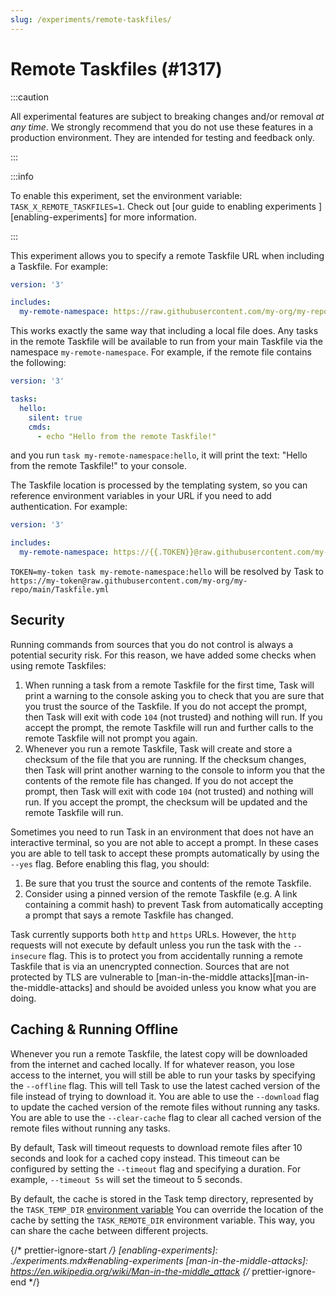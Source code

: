 ```yaml
---
slug: /experiments/remote-taskfiles/
---
```


# Remote Taskfiles (#1317)

:::caution

All experimental features are subject to breaking changes and/or removal _at any
time_. We strongly recommend that you do not use these features in a production
environment. They are intended for testing and feedback only.

:::

:::info

To enable this experiment, set the environment variable:
`TASK_X_REMOTE_TASKFILES=1`. Check out [our guide to enabling experiments
][enabling-experiments] for more information.

:::

This experiment allows you to specify a remote Taskfile URL when including a
Taskfile. For example:

```yaml
version: '3'

includes:
  my-remote-namespace: https://raw.githubusercontent.com/my-org/my-repo/main/Taskfile.yml
```

This works exactly the same way that including a local file does. Any tasks in
the remote Taskfile will be available to run from your main Taskfile via the
namespace `my-remote-namespace`. For example, if the remote file contains the
following:

```yaml
version: '3'

tasks:
  hello:
    silent: true
    cmds:
      - echo "Hello from the remote Taskfile!"
```

and you run `task my-remote-namespace:hello`, it will print the text: "Hello
from the remote Taskfile!" to your console.

The Taskfile location is processed by the templating system, so you can
reference environment variables in your URL if you need to add authentication.
For example:

```yaml
version: '3'

includes:
  my-remote-namespace: https://{{.TOKEN}}@raw.githubusercontent.com/my-org/my-repo/main/Taskfile.yml
```

`TOKEN=my-token task my-remote-namespace:hello` will be resolved by Task to
`https://my-token@raw.githubusercontent.com/my-org/my-repo/main/Taskfile.yml`

## Security

Running commands from sources that you do not control is always a potential
security risk. For this reason, we have added some checks when using remote
Taskfiles:

1. When running a task from a remote Taskfile for the first time, Task will
   print a warning to the console asking you to check that you are sure that you
   trust the source of the Taskfile. If you do not accept the prompt, then Task
   will exit with code `104` (not trusted) and nothing will run. If you accept
   the prompt, the remote Taskfile will run and further calls to the remote
   Taskfile will not prompt you again.
2. Whenever you run a remote Taskfile, Task will create and store a checksum of
   the file that you are running. If the checksum changes, then Task will print
   another warning to the console to inform you that the contents of the remote
   file has changed. If you do not accept the prompt, then Task will exit with
   code `104` (not trusted) and nothing will run. If you accept the prompt, the
   checksum will be updated and the remote Taskfile will run.

Sometimes you need to run Task in an environment that does not have an
interactive terminal, so you are not able to accept a prompt. In these cases you
are able to tell task to accept these prompts automatically by using the `--yes`
flag. Before enabling this flag, you should:

1. Be sure that you trust the source and contents of the remote Taskfile.
2. Consider using a pinned version of the remote Taskfile (e.g. A link
   containing a commit hash) to prevent Task from automatically accepting a
   prompt that says a remote Taskfile has changed.

Task currently supports both `http` and `https` URLs. However, the `http`
requests will not execute by default unless you run the task with the
`--insecure` flag. This is to protect you from accidentally running a remote
Taskfile that is via an unencrypted connection. Sources that are not protected
by TLS are vulnerable to [man-in-the-middle attacks][man-in-the-middle-attacks]
and should be avoided unless you know what you are doing.

## Caching & Running Offline

Whenever you run a remote Taskfile, the latest copy will be downloaded from the
internet and cached locally. If for whatever reason, you lose access to the
internet, you will still be able to run your tasks by specifying the `--offline`
flag. This will tell Task to use the latest cached version of the file instead
of trying to download it. You are able to use the `--download` flag to update
the cached version of the remote files without running any tasks.
You are able to use the `--clear-cache` flag to clear all cached version of the remote files without running any tasks.

By default, Task will timeout requests to download remote files after 10 seconds
and look for a cached copy instead. This timeout can be configured by setting
the `--timeout` flag and specifying a duration. For example, `--timeout 5s` will
set the timeout to 5 seconds.

By default, the cache is stored in the Task temp directory, represented by the `TASK_TEMP_DIR` [environment variable](../reference/environment.mdx)
You can override the location of the cache by setting the `TASK_REMOTE_DIR` environment variable. This way, you can share the cache between different projects.

{/* prettier-ignore-start */}
[enabling-experiments]: ./experiments.mdx#enabling-experiments
[man-in-the-middle-attacks]: https://en.wikipedia.org/wiki/Man-in-the-middle_attack
{/* prettier-ignore-end */}

